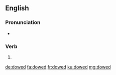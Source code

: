 ==English==

===Pronunciation===
* {{IPA|/daʊd/|lang=en}}

===Verb===
{{head|en|verb form}}

# {{en-past of|dow}}

[[de:dowed]]
[[fa:dowed]]
[[fr:dowed]]
[[ku:dowed]]
[[mg:dowed]]